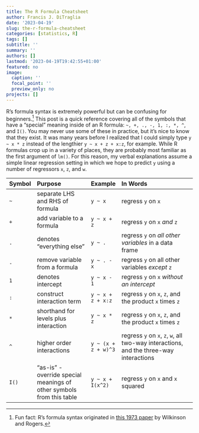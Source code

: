```yaml
---
title: The R Formula Cheatsheet
author: Francis J. DiTraglia
date: '2023-04-19'
slug: the-r-formula-cheatsheet
categories: [statistics, R]
tags: []
subtitle: ''
summary: ''
authors: []
lastmod: '2023-04-19T19:42:55+01:00'
featured: no
image:
  caption: ''
  focal_point: ''
  preview_only: no
projects: []
---
```


R's formula syntax is extremely powerful but can be confusing for beginners.^[Fun fact: R's formula syntax originated in [this 1973 paper](https://www.jstor.org/stable/2346786) by Wilkinson and Rogers.]
This post is a quick reference covering all of the symbols that have a "special" meaning inside of an R formula: `~, +, ., -, 1, :, *, ^`, and `I()`.
You may never use some of these in practice, but it's nice to know that they exist.
It was many years before I realized that I could simply type `y ~ x * z` instead of the lengthier `y ~ x + z + x:z`, for example. 
While R formulas crop up in a variety of places, they are probably most familiar as the first argument of `lm()`. 
For this reason, my verbal explanations assume a simple linear regression setting in which we hope to predict `y` using a number of regressors `x`, `z`, and `w`.


| Symbol | Purpose | Example | In Words |
|:-------|:----------------|:--------|:----------------------|
| `~` | separate LHS and RHS of formula | `y ~ x` | regress `y` on `x` |
| `+` | add variable to a formula | `y ~ x + z` | regress `y` on `x` *and* `z` |
| `.` | denotes "everything else" | `y ~ .` | regress `y` on *all other variables* in a data frame |
| `-` | remove variable from a formula | `y ~ . - x` | regress `y` on all other variables *except* `z` |
| `1` | denotes intercept | `y ~ x - 1` | regress `y` on `x` *without an intercept* |
| `:` | construct interaction term | `y ~ x + z + x:z` | regress `y` on `x`, `z`, and the product `x` times `z` |
| `*` | shorthand for levels plus interaction | `y ~ x * z` | regress `y` on `x`, `z`, and the product `x` times `z` |
| `^` | higher order interactions | `y ~ (x + z + w)^3` | regress `y` on `x`, `z`, `w`, all two-way interactions, and the three-way interactions |
| `I()` | "as-is" - override special meanings of other symbols from this table | `y ~ x + I(x^2)` | regress `y` on `x` and `x` squared |